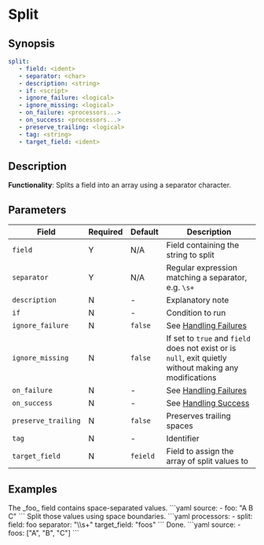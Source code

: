 # Split

## Synopsis

```yaml {2,3}
split:
   - field: <ident>
   - separator: <char>
   - description: <string>
   - if: <script>
   - ignore_failure: <logical>
   - ignore_missing: <logical>
   - on_failure: <processors...>
   - on_success: <processors...>
   - preserve_trailing: <logical>
   - tag: <string>
   - target_field: <ident>
```

## Description

**Functionality**: Splits a field into an array using a separator character.

## Parameters

|Field|Required|Default|Description|
|---|---|---|---|
|`field`|Y|N/A|Field containing the string to split|
|`separator`|Y|N/A|Regular expression matching a separator, e.g. `\s+`|
|`description`|N|-|Explanatory note|
|`if`|N|-|Condition to run|
|`ignore_failure`|N|`false`|See [Handling Failures](../handling-failures.mdx)|
|`ignore_missing`|N|`false`|If set to `true` and `field` does not exist or is `null`, exit quietly without making any modifications|
|`on_failure`|N|-|See [Handling Failures](../handling-failures.mdx)|
|`on_success`|N|-|See [Handling Success](../handling-success.mdx)|
|`preserve_trailing`|N|`false`|Preserves trailing spaces|
|`tag`|N|-|Identifier|
|`target_field`|N|`feield`|Field to assign the array of split values to|

## Examples

<Example>
   <Description>
      The _foo_ field contains space-separated values.
   </Description>
   <SampleCode>
      ```yaml
      source:
         - foo: "A B C"
      ```
   </SampleCode>

   <Description>
      Split those values using space boundaries.
   </Description>
   <SampleCode>
      ```yaml
      processors:
         - split:
            field: foo
            separator: "\\s+"
            target_field: "foos"
      ```
   </SampleCode>
   <Description>
      Done.
   </Description>
   <SampleCode>
      ```yaml
      source:
         - foos: ["A", "B", "C"]
      ```
   </SampleCode>
</Example>
